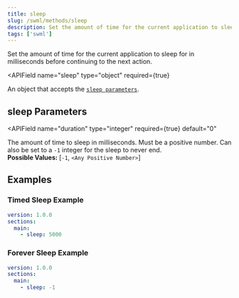```yaml
---
title: sleep
slug: /swml/methods/sleep
description: Set the amount of time for the current application to sleep for in milliseconds before continuing to the next action.
tags: ['swml']
---
```



Set the amount of time for the current application to sleep for in milliseconds before
continuing to the next action.

<APIField
  name="sleep"
  type="object"
  required={true}
>
  An object that accepts the [`sleep parameters`](#sleep-parameters).
</APIField>

## **sleep Parameters**

<APIField
  name="duration"
  type="integer"
  required={true}
  default="0"
>
  The amount of time to sleep in milliseconds. Must be a positive number. Can also be set to a `-1` integer for the sleep to never end.<br />**Possible Values:** [`-1`, `<Any Positive Number>`]
</APIField>

## **Examples**

### Timed Sleep Example

```yaml andJson
version: 1.0.0
sections:
  main:
    - sleep: 5000
```

### Forever Sleep Example

```yaml andJson
version: 1.0.0
sections:
  main:
    - sleep: -1
```